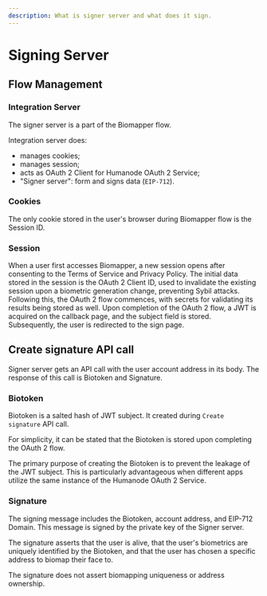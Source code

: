 ```yaml
---
description: What is signer server and what does it sign.
---
```



# Signing Server

## Flow Management

### Integration Server

The signer server is a part of the Biomapper flow.

Integration server does:

- manages cookies;
- manages session;
- acts as OAuth 2 Client for Humanode OAuth 2 Service;
- "Signer server": form and signs data (`EIP-712`).

### Cookies

The only cookie stored in the user's browser during Biomapper flow is the Session ID.

### Session

When a user first accesses Biomapper, a new session opens after consenting to the Terms of Service and Privacy Policy. The initial data stored in the session is the OAuth 2 Client ID, used to invalidate the existing session upon a biometric generation change, preventing Sybil attacks. Following this, the OAuth 2 flow commences, with secrets for validating its results being stored as well. Upon completion of the OAuth 2 flow, a JWT is acquired on the callback page, and the subject field is stored. Subsequently, the user is redirected to the sign page.

## Create signature API call

Signer server gets an API call with the user account address in its body. The response of this call is Biotoken and Signature.

### Biotoken

Biotoken is a salted hash of JWT subject. It created during `Create signature` API call.

<Callout type="info">
  For simplicity, it can be stated that the Biotoken is stored upon completing
  the OAuth 2 flow.
</Callout>

The primary purpose of creating the Biotoken is to prevent the leakage of the JWT subject. This is particularly advantageous when different apps utilize the same instance of the Humanode OAuth 2 Service.

### Signature

The signing message includes the Biotoken, account address, and EIP-712 Domain. This message is signed by the private key of the Signer server.

The signature asserts that the user is alive, that the user's biometrics are uniquely identified by the Biotoken, and that the user has chosen a specific address to biomap their face to.

The signature does not assert biomapping uniqueness or address ownership.
